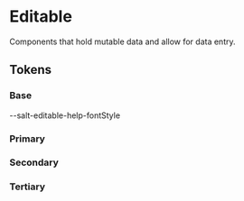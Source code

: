 
<Meta title="Theme/Characteristics/Editable" />

# Editable

Components that hold mutable data and allow for data entry.

## Tokens

### Base

<Canvas>
  <Story name="Base">
    <DocGrid>
      <CursorBlock cursor="--salt-editable-cursor-active" />
      <CursorBlock cursor="--salt-editable-cursor-hover" />
      <CursorBlock cursor="--salt-editable-cursor-disabled" />
      <CursorBlock cursor="--salt-editable-cursor-readonly" />
      <LineBlock
        token="--salt-editable-borderStyle"
        lineStyle="--salt-editable-borderStyle"
      />
      <LineBlock
        token="--salt-editable-borderStyle-hover"
        lineStyle="--salt-editable-borderStyle-hover"
      />
      <LineBlock
        token="--salt-editable-borderStyle-active"
        lineStyle="--salt-editable-borderStyle-active"
      />
      <LineBlock
        token="--salt-editable-borderStyle-disabled"
        lineStyle="--salt-editable-borderStyle-disabled"
      />
      <LineBlock
        token="--salt-editable-borderStyle-readonly"
        lineStyle="--salt-editable-borderStyle-readonly"
      />
      <LineBlock
        token="--salt-editable-borderWidth-active"
        lineWidth="--salt-editable-borderWidth-active"
      />
    </DocGrid>
    <DocGrid>
      <ColorBlock colorVar="--salt-editable-borderColor" />
      <ColorBlock colorVar="--salt-editable-borderColor-active" />
      <ColorBlock colorVar="--salt-editable-borderColor-hover" />
      <ColorBlock colorVar="--salt-editable-borderColor-disabled" />
      <ColorBlock colorVar="--salt-editable-borderColor-readonly" />
    </DocGrid>
    <DocGrid textExample={true}>
      <TextBlock fontStyle="--salt-editable-help-fontStyle" />
      <BlankBlockCode>--salt-editable-help-fontStyle</BlankBlockCode>
    </DocGrid>
  </Story>
</Canvas>

### Primary

<Canvas>
  <Story name="Primary">
    <DocGrid>
      <ColorBlock colorVar="--salt-editable-primary-background" />
      <ColorBlock colorVar="--salt-editable-primary-background-hover" />
      <ColorBlock colorVar="--salt-editable-primary-background-active" />
      <ColorBlock colorVar="--salt-editable-primary-background-disabled" />
      <ColorBlock colorVar="--salt-editable-primary-background-readonly" />
    </DocGrid>
  </Story>
</Canvas>

### Secondary

<Canvas>
  <Story name="Secondary">
    <DocGrid>
      <ColorBlock colorVar="--salt-editable-secondary-background" />
      <ColorBlock colorVar="--salt-editable-secondary-background-hover-gh" />
      <ColorBlock colorVar="--salt-editable-secondary-background-active" />
      <ColorBlock colorVar="--salt-editable-secondary-background-disabled" />
      <ColorBlock colorVar="--salt-editable-secondary-background-readonly" />
    </DocGrid>
  </Story>
</Canvas>

### Tertiary

<Canvas>
  <Story name="Tertiary">
    <DocGrid>
      <ColorBlock colorVar="--salt-editable-tertiary-background" />
      <ColorBlock colorVar="--salt-editable-tertiary-background-hover" />
      <ColorBlock colorVar="--salt-editable-tertiary-background-active" />
      <ColorBlock colorVar="--salt-editable-tertiary-background-disabled" />
      <ColorBlock colorVar="--salt-editable-tertiary-background-readonly" />
    </DocGrid>
  </Story>
</Canvas>
